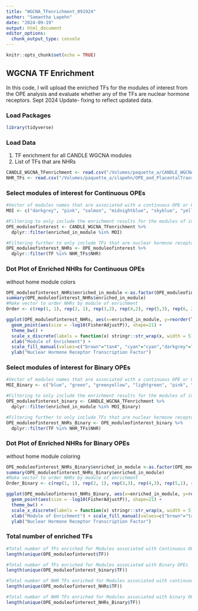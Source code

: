 ```yaml
---
title: "WGCNA_TFenrichment_091924"
author: "Samantha Lapehn"
date: "2024-09-19"
output: html_document
editor_options: 
  chunk_output_type: console
---
```


```r
knitr::opts_chunk$set(echo = TRUE)
```

## WGCNA TF Enrichment

In this code, I will upload the enriched TFs for the modules of interest from the OPE analysis and evaluate whether any of the TFs are nuclear hormone receptors. Sept 2024 Update- fixing to reflect updated data. 

### Load Packages
```r
library(tidyverse)
```

### Load Data

1) TF enrichment for all CANDLE WGCNA modules
2) List of TFs that are NHRs

```r
CANDLE_WGCNA_TFenrichment <- read.csv("/Volumes/paquette_a/CANDLE_WGCNA/module_TFs/allModules_enrichedTFs.csv")
NHR_TFs <- read.csv("/Volumes/paquette_a/slapehn/OPE_and_PlacentalTranscriptome/Data/NHR_TFs_GuidetoPharmacology.csv")
```

### Select modules of interest for Continuous OPEs
```r
#Vector of modules names that are associated with a continuous OPE or QGComp mixture in a full or sex-stratified model
MOI <- c("darkgrey", "pink", "salmon", "midnightblue", "skyblue", "yellow", "brown", "cyan", "darkred", "greenyellow", "royalblue", "white", "grey60", "sienna3")

#Filtering to only include the enrichment results for the modules of interest defined above
OPE_moduleofinterest <- CANDLE_WGCNA_TFenrichment %>%
  dplyr::filter(enriched_in_module %in% MOI)

#Filtering further to only include TFs that are nuclear hormone receptors enriched for the modules of interest defined above
OPE_moduleofinterest_NHRs <- OPE_moduleofinterest %>%
  dplyr::filter(TF %in% NHR_TFs$NHR) 

```

### Dot Plot of Enriched NHRs for Continuous OPEs
without home module colors
```r
OPE_moduleofinterest_NHRs$enriched_in_module <-as.factor(OPE_moduleofinterest_NHRs$enriched_in_module)
summary(OPE_moduleofinterest_NHRs$enriched_in_module)
#Make vector to order NHRs by module of enrichment
Order <- c(rep(1, 1), rep(2, 1), rep(3,2), rep(4,2), rep(5,3), rep(6, 2), rep(7, 3), rep(8, 3), rep(9, 2), rep(10, 3), rep(11, 2))

ggplot(OPE_moduleofinterest_NHRs, aes(x=enriched_in_module, y=reorder(TF, Order), fill=enriched_in_module)) + 
  geom_point(aes(size = -log10(FisherAdjustP)), shape=21) +
  theme_bw() + 
  scale_x_discrete(labels = function(x) stringr::str_wrap(x, width = 5)) + 
  xlab("Module of Enrichment") + 
  scale_fill_manual(values=c("brown"="tan4", "cyan"="cyan","darkgrey"="darkgrey", "darkred"="red3", "midnightblue"="midnightblue", "greenyellow"="greenyellow", "pink"="pink", "salmon"="salmon", "skyblue"="skyblue", "white"="ivory2", "yellow"="yellow")) +
  ylab("Nuclear Hormone Receptor Transcription Factor")

```

### Select modules of interest for Binary OPEs
```r
#Vector of modules names that are associated with a continuous OPE or QGComp mixture in a full or sex-stratified model
MOI_Binary <- c("blue", "green", "greenyellow", "lightgreen", "pink", "salmon", "lightcyan",  "brown", "cyan", "darkorange", "magenta", "plum1", "saddlebrown", "tan", "white", "yellowgreen",  "darkturquoise", "orangered4", "steelblue", "darkmagenta", "midnightblue", "red", "turquoise", "paleturquoise", "darkolivegreen")

#Filtering to only include the enrichment results for the modules of interest defined above
OPE_moduleofinterest_binary <- CANDLE_WGCNA_TFenrichment %>%
  dplyr::filter(enriched_in_module %in% MOI_Binary)

#Filtering further to only include TFs that are nuclear hormone receptors enriched for the modules of interest defined above
OPE_moduleofinterest_NHRs_Binary <- OPE_moduleofinterest_binary %>%
  dplyr::filter(TF %in% NHR_TFs$NHR) 

```


### Dot Plot of Enriched NHRs for Binary OPEs
without home module coloring
```r
OPE_moduleofinterest_NHRs_Binary$enriched_in_module <-as.factor(OPE_moduleofinterest_NHRs_Binary$enriched_in_module)
summary(OPE_moduleofinterest_NHRs_Binary$enriched_in_module)
#Make vector to order NHRs by module of enrichment
Order_Binary <- c(rep(1, 1), rep(2, 1), rep(3,3), rep(4,3), rep(5,1), rep(6, 3), rep(7, 4), rep(8, 2), rep(9, 2), rep(10, 2), rep(11, 1), rep(12, 3), rep(13,2), rep(14,3), rep(15,1), rep(16,1), rep(17,2), rep(18,3), rep(19,3))

ggplot(OPE_moduleofinterest_NHRs_Binary, aes(x=enriched_in_module, y=reorder(TF, Order_Binary), fill=enriched_in_module)) + 
  geom_point(aes(size = -log10(FisherAdjustP)), shape=21) +
  theme_bw() + 
  scale_x_discrete(labels = function(x) stringr::str_wrap(x, width = 5)) + 
  xlab("Module of Enrichment") + scale_fill_manual(values=c("brown"="tan4", "cyan"="cyan", "darkorange"="darkorange", "darkturquoise"="darkturquoise", "lightcyan"="lightcyan", "green"="forestgreen", "greenyellow"="greenyellow", "lightgreen"="lightgreen", "magenta"="magenta", "midnightblue"="midnightblue", "orangered4"="orangered4", "pink"="pink", "red"="red", "salmon"="salmon", "steelblue"="steelblue", "tan"="tan", "turquoise"="turquoise", "white"="ivory2",  "yellowgreen"="yellowgreen")) +
  ylab("Nuclear Hormone Receptor Transcription Factor")

```

### Total number of enriched TFs
```r
#Total number of TFs enriched for Modules associated with Continuous OPEs
length(unique(OPE_moduleofinterest$TF))

#Total number of TFs enriched for Modules associated with Binary OPEs
length(unique(OPE_moduleofinterest_binary$TF))

#Total number of NHR TFs enriched for Modules associated with continuous OPEs
length(unique(OPE_moduleofinterest_NHRs$TF))

#Total number of NHR TFs enriched for Modules associated with binary OPEs
length(unique(OPE_moduleofinterest_NHRs_Binary$TF))
```


